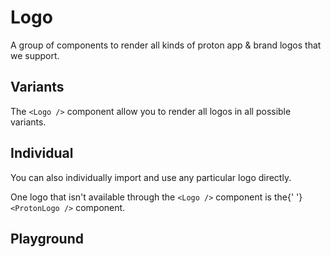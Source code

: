 

# Logo

A group of components to render all kinds of proton app & brand logos that we support.

<Canvas withSource="open">
    <Story id="components-logo--basic" />
</Canvas>

## Variants

The `<Logo />` component allow you to render all logos in all possible variants.

<Story id="components-logo--sandbox" />

## Individual

You can also individually import and use any particular logo directly.

<Alert type="info">
    One logo that isn't available through the <code>&lt;Logo /&gt;</code> component is the{' '}
    <code>&lt;ProtonLogo /&gt;</code> component.
</Alert>

<Canvas>
    <Story id="components-logo--individual" />
</Canvas>

## Playground

<Primary />

<ArgTypes story={PRIMARY_STORY} />
